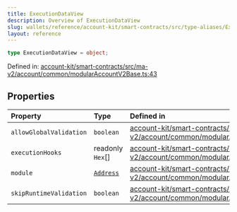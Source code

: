 ```yaml
---
title: ExecutionDataView
description: Overview of ExecutionDataView
slug: wallets/reference/account-kit/smart-contracts/src/type-aliases/ExecutionDataView
layout: reference
---
```


```ts
type ExecutionDataView = object;
```

Defined in: [account-kit/smart-contracts/src/ma-v2/account/common/modularAccountV2Base.ts:43](https://github.com/alchemyplatform/aa-sdk/blob/49e74eee8606f480b200b4612d00d950da8a8742/account-kit/smart-contracts/src/ma-v2/account/common/modularAccountV2Base.ts#L43)

## Properties

| Property                                                 | Type                                                              | Defined in                                                                                                                                                                                                                                                  |
| :------------------------------------------------------- | :---------------------------------------------------------------- | :---------------------------------------------------------------------------------------------------------------------------------------------------------------------------------------------------------------------------------------------------------- |
| <a id="allowglobalvalidation" /> `allowGlobalValidation` | `boolean`                                                         | [account-kit/smart-contracts/src/ma-v2/account/common/modularAccountV2Base.ts:46](https://github.com/alchemyplatform/aa-sdk/blob/49e74eee8606f480b200b4612d00d950da8a8742/account-kit/smart-contracts/src/ma-v2/account/common/modularAccountV2Base.ts#L46) |
| <a id="executionhooks" /> `executionHooks`               | readonly `Hex`\[]                                                 | [account-kit/smart-contracts/src/ma-v2/account/common/modularAccountV2Base.ts:47](https://github.com/alchemyplatform/aa-sdk/blob/49e74eee8606f480b200b4612d00d950da8a8742/account-kit/smart-contracts/src/ma-v2/account/common/modularAccountV2Base.ts#L47) |
| <a id="module" /> `module`                               | [`Address`](../../../../aa-sdk/core/src/type-aliases/Address.mdx) | [account-kit/smart-contracts/src/ma-v2/account/common/modularAccountV2Base.ts:44](https://github.com/alchemyplatform/aa-sdk/blob/49e74eee8606f480b200b4612d00d950da8a8742/account-kit/smart-contracts/src/ma-v2/account/common/modularAccountV2Base.ts#L44) |
| <a id="skipruntimevalidation" /> `skipRuntimeValidation` | `boolean`                                                         | [account-kit/smart-contracts/src/ma-v2/account/common/modularAccountV2Base.ts:45](https://github.com/alchemyplatform/aa-sdk/blob/49e74eee8606f480b200b4612d00d950da8a8742/account-kit/smart-contracts/src/ma-v2/account/common/modularAccountV2Base.ts#L45) |
